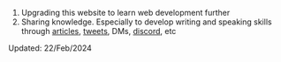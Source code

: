 1. Upgrading this website to learn web development further
2. Sharing knowledge. Especially to develop writing and speaking skills through [articles](https://edondigital.netlify.app/blog), [tweets](https://twitter.com/edondigital), DMs, [discord](https://discord.gg/QyeNQPa3tY), etc

Updated: 22/Feb/2024